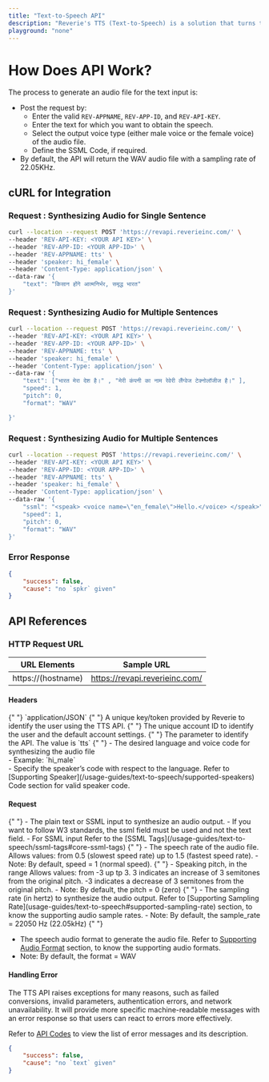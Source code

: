 ```yaml
---
title: "Text-to-Speech API"
description: "Reverie's TTS (Text-to-Speech) is a solution that turns text into lifelike speech, allowing you to create applications that talk in multiple Indic languages and build comprehensive speech-enabled products. "
playground: "none"
---
```


# How Does API Work?

The process to generate an audio file for the text input is:

- Post the request by:
  - Enter the valid `REV-APPNAME`, `REV-APP-ID`, and `REV-API-KEY`.
  - Enter the text for which you want to obtain the speech.
  - Select the output voice type (either male voice or the female voice) of the audio file.
  - Define the SSML Code, if required.
- By default, the API will return the WAV audio file with a sampling rate of 22.05KHz.

## cURL for Integration
### Request : Synthesizing Audio for Single Sentence
```bash 
curl --location --request POST 'https://revapi.reverieinc.com/' \
--header 'REV-API-KEY: <YOUR API KEY>' \
--header 'REV-APP-ID: <YOUR APP-ID>' \
--header 'REV-APPNAME: tts' \
--header 'speaker: hi_female' \
--header 'Content-Type: application/json' \
--data-raw '{
	"text": "किसान होंगे आत्मनिर्भर, समृद्ध भारत"
}'
```
### Request : Synthesizing Audio for Multiple Sentences

```bash
curl --location --request POST 'https://revapi.reverieinc.com/' \
--header 'REV-API-KEY: <YOUR API KEY>' \
--header 'REV-APP-ID: <YOUR APP-ID>' \
--header 'REV-APPNAME: tts' \
--header 'speaker: hi_female' \
--header 'Content-Type: application/json' \
--data-raw '{
	"text": ["भारत मेरा देश है।" , "मेरी कंपनी का नाम रेवेरी लैंग्वेज टेक्नोलॉजीज है।" ], 
	"speed": 1,
	"pitch": 0,
	"format": "WAV"

}'
```
### Request : Synthesizing Audio for Multiple Sentences
```bash
curl --location --request POST 'https://revapi.reverieinc.com/' \
--header 'REV-API-KEY: <YOUR API KEY>' \
--header 'REV-APP-ID: <YOUR APP-ID>' \
--header 'REV-APPNAME: tts' \
--header 'speaker: hi_female' \
--header 'Content-Type: application/json' \
--data-raw '{
	"ssml": "<speak> <voice name=\"en_female\">Hello.</voice> </speak>", 
	"speed": 1,
	"pitch": 0,
	"format": "WAV"
}'
```

### Error Response 
```json
{
    "success": false,
    "cause": "no `spkr` given"
}
```
## API References
### HTTP Request URL
| URL Elements       | Sample URL                     |
|--------------------|--------------------------------|
| https://(hostname) | https://revapi.reverieinc.com/ |

#### Headers
<ParamField header="Content-Type" type="string" required>
  {" "}
  `application/JSON`
</ParamField> 

<ParamField header="REV-API-KEY" type="string" required>
  {" "}
  A unique key/token provided by Reverie to identify the user using the TTS API.
</ParamField> 
<ParamField header="REV-APP-ID" type="string" required>
  {" "}
  The unique account ID to identify the user and the default account settings.
</ParamField>
<ParamField header="REV-APPNAME" type="string" required>
  {" "}
  The parameter to identify the API. The value is `tts`

</ParamField>
<ParamField header="speaker" type="string" required>
  {" "}  
- The desired language and voice code for synthesizing the audio file  <br />
- Example: `hi_male` <br />
- Specify the speaker’s code with respect to the language. Refer to [Supporting Speaker](/usage-guides/text-to-speech/supported-speakers) Code section for valid speaker code.
</ParamField>  

#### Request
<ParamField header="text or ssml" type="string/array" required>
  {" "}
  - The plain text or SSML input to synthesize an audio output.
  - If you want to follow W3 standards, the ssml field must be used and not the text field.
  - For SSML input Refer to the [SSML Tags](/usage-guides/text-to-speech/ssml-tags#core-ssml-tags)
</ParamField> 

<ParamField header="speed" type="float">
  {" "}
  - The speech rate of the audio file. Allows values: from 0.5 (slowest speed rate) up to 1.5 (fastest speed rate). 
  - Note: By default, speed = 1 (normal speed).
</ParamField> 

<ParamField header="pitch" type="float " >
  {" "}
  - Speaking pitch, in the range Allows values: from -3 up tp 3. 3 indicates an increase of 3 semitones from the original pitch. -3 indicates a decrease of 3 semitones from the original pitch. 
  - Note: By default, the pitch = 0 (zero)
</ParamField>

<ParamField header="sample_rate" type="integer">
  {" "}
  - The sampling rate (in hertz) to synthesize the audio output. Refer to [Supporting Sampling Rate](usage-guides/text-to-speech#supported-sampling-rate) section, to know the supporting audio sample rates.
  - Note: By default, the sample_rate = 22050 Hz (22.05kHz)
</ParamField>

<ParamField header="format" type="string">
  {" "}
  
- The speech audio format to generate the audio file. Refer to [Supporting Audio Format](/usage-guides/text-to-speech/supported-audio-formats) section, to know the supporting audio formats.   <br />
- Note: By default, the format = WAV
</ParamField> 

#### Handling Error

The TTS API raises exceptions for many reasons, such as failed conversions, invalid parameters, authentication errors, and network unavailability. It will provide more specific machine-readable messages with an error response so that users can react to errors more effectively. 

Refer to [API Codes](/usage-guides/text-to-speech/api-messages) 
to view the list of error messages and its description.

```json 
{
    "success": false,
    "cause": "no `text` given"
}
```
